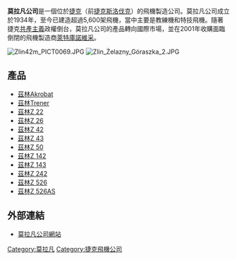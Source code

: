'''莫拉凡公司'''是一個位於[[捷克|捷克]]（前[[捷克斯洛伐克|捷克斯洛伐克]]）的飛機製造公司。莫拉凡公司成立於1934年，至今已建造超過5,600架飛機，當中主要是教練機和特技飛機。隨著捷克[[共產主義|共產主義]]政權倒台，莫拉凡公司的產品轉向國際市場，並在2001年收購面臨倒閉的飛機製造商[[萊特庫諾維采|萊特庫諾維采]]。

[[File:Zlin42m_PICT0069.JPG|thumb]]
[[File:Zlin_Żelazny_Góraszka_2.JPG|thumb]]
==產品==
*[[茲林Akrobat|茲林Akrobat]]
*[[茲林Z_26|茲林Trener]]
*[[茲林Z_22|茲林Z 22]]
*[[茲林Z_26|茲林Z 26]]
*[[茲林Z_42|茲林Z 42]]
*[[茲林Z_43|茲林Z 43]]
*[[茲林Z_50|茲林Z 50]]
*[[茲林Z_142|茲林Z 142]]
*[[茲林Z_143|茲林Z 143]]
*[[茲林Z_242|茲林Z 242]]
*[[茲林Z_526|茲林Z 526]]
*[[茲林Z_526AS|茲林Z 526AS]]

==外部連結==
*[https://web.archive.org/web/20051207114644/http://www.moravan.cz/ 莫拉凡公司網站]

{{航空列表集}}

[[Category:莫拉凡|Category:莫拉凡]]
[[Category:捷克飛機公司|Category:捷克飛機公司]]